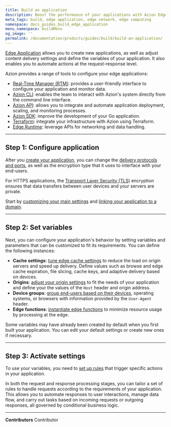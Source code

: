 ```yaml
---
title: Build an application
description: Boost the performance of your applications with Azion Edge Application.
meta_tags: build, edge application, edge network, edge computing
namespace: docs_guides_build_edge_application
menu_namespace: buildMenu
og_image: ''
permalink: /documentation/products/guides/build/build-an-application/
---
```


[Edge Application](/en/documentation/products/build/edge-application/) allows you to create new applications, as well as adjust content delivery settings and define the variables of your application. It also enables you to automate actions at the request-response level. 

Azion provides a range of tools to configure your edge applications: 

- [Real-Time Manager (RTM)](https://manager.azion.com): provides a user-friendly interface to configure your application and monitor data.
- [Azion CLI](/en/documentation/products/build/develop-with-azion/cli/): enables the team to interact with Azion's system directly from the command line interface.
- [Azion API](https://api.azion.com): allows you to integrate and automate application deployment, scaling, and monitoring processes.
- [Azion SDK](/en/documentation/products/build/develop-with-azion/sdk/go/): improve the development of your Go application.
- [Terraform](/en/documentation/products/build/develop-with-azion/terraform-provider/): integrate your infrastructure with Azion using Terraform.
- [Edge Runtime](/en/documentation/products/build/develop-with-azion/runtime-apis/): leverage APIs for networking and data handling.

---

## Step 1: Configure application

After you [create your application](/en/documentation/products/start-with-a-template/), you can change the [delivery protocols and ports](/en/documentation/products/edge-application/main-settings/), as well as the encryption type that it uses to interface with your end-users. 

For HTTPS applications, the [Transport Layer Security (TLS)](/en/documentation/products/guides/create-a-digital-certificate/) encryption ensures that data transfers between user devices and your servers are private.

Start by [customizing your main settings](/en/documentation/products/guides/build/configure-main-settings/) and [linking your application to a domain](/en/documentation/products/guides/configure-a-domain/).

---

## Step 2: Set variables

Next, you can configure your application's behavior by setting variables and parameters that can be customized to fit its requirements. You can define the following instances:

- **Cache settings**: [tune edge cache settings](/en/documentation/products/guides/build/tune-cache-settings/) to reduce the load on origin servers and speed up delivery. Define values such as browse and edge cache expiration, file slicing, cache keys, and adaptive delivery based on devices.
- **Origins**: [adjust your origin settings](/en/documentation/products/guides/build/work-with-origins/) to fit the needs of your application and define your the values of the `Host` header and origin address. 
- **Device groups**: [group end-users based on their devices](/en/documentation/products/guides/build/create-device-groups/), operating systems, or browsers with information provided by the `User-Agent` header.
- **Edge functions**: [instantiate edge functions](/en/documentation/products/guides/build/instantiate-edge-functions/) to minimize resource usage by processing at the edge.

Some variables may have already been created by default when you first built your application. You can edit your default settings or create new ones if necessary.

---

## Step 3: Activate settings

To use your variables, you need to [set up rules](/en/documentation/products/guides/build/work-with-rules-engine/) that trigger specific actions in your application. 

In both the request and response processing stages, you can tailor a set of rules to handle requests according to the requirements of your application. This allows you to automate responses to user interactions, manage data flow, and carry out tasks based on incoming requests or outgoing responses, all governed by conditional business logic.



---


**Contributors** <ContributorList>Contributor</ContributorList>
